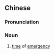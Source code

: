 {{also|非常时期}}
==Chinese==
{{zh-forms|s=非常时期|type=22|1=extraordinary; exceptional; unusual}}

===Pronunciation===
{{zh-pron
|m=fēicháng shí期
|c=fei1 soeng4 si4 kei4
|cat=n
}}

===Noun===
{{zh-noun}}

# [[time]] of [[emergency]]